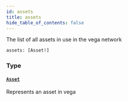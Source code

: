 ```yaml
---
id: assets
title: assets
hide_table_of_contents: false
---
```



The list of all assets in use in the vega network

```graphql
assets: [Asset!]
```


### Type

#### [`Asset`](/docs/mainnet/graphql/objects/asset)

Represents an asset in vega




